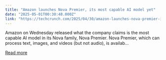 ```yaml
---
title: "Amazon launches Nova Premier, its most capable AI model yet"
date: "2025-05-01T00:30:48.000Z"
link: "https://techcrunch.com/2025/04/30/amazon-launches-nova-premier-its-largest-ai-model-yet/"
---
```


Amazon on Wednesday released what the company claims is the most capable AI model in its Nova family, Nova Premier. Nova Premier, which can process text, images, and videos (but not audio), is availab...

[Read more](https://techcrunch.com/2025/04/30/amazon-launches-nova-premier-its-largest-ai-model-yet/)
